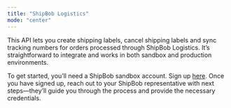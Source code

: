 ```yaml
---
title: "ShipBob Logistics"
mode: "center"
---
```


This API lets you create shipping labels, cancel shipping labels and sync tracking numbers for orders processed through ShipBob Logistics. It’s straightforward to integrate and works in both sandbox and production environments.

To get started, you’ll need a ShipBob sandbox account. Sign up [here](https://webstage.shipbob.dev/app/merchant/#/SignUp?utm_source=app_partner). Once you have signed up, reach out to your ShipBob representative with next steps—they’ll guide you through the process and provide the necessary credentials.

<CardGroup cols="2">
  <Card title="Guide" icon="sparkles" href="/overview">
    
  </Card>
  <Card title="API Endpoints" icon="sparkles" href="/endpoints">
    
  </Card>
</CardGroup>